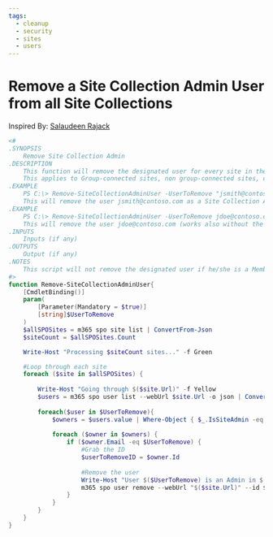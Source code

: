 ```yaml
---
tags:
  - cleanup    
  - security
  - sites
  - users
---
```



# Remove a Site Collection Admin User from all Site Collections

Inspired By: [Salaudeen Rajack](https://www.sharepointdiary.com/2017/02/sharepoint-online-remove-site-collection-administrator-using-powershell.html)

<Tabs>
  <TabItem value="PowerShell">

  ```powershell
  <#
  .SYNOPSIS
      Remove Site Collection Admin
  .DESCRIPTION
      This function will remove the designated user for every site in the tenant if he/she is a Site Collection Admin.
      This applies to Group-connected sites, non group-connected sites, or classic sites.
  .EXAMPLE
      PS C:\> Remove-SiteCollectionAdminUser -UserToRemove "jsmith@contoso.com"
      This will remove the user jsmith@contoso.com as a Site Collection Admin on every site in the tenant.
  .EXAMPLE
      PS C:\> Remove-SiteCollectionAdminUser -UserToRemove jdoe@contoso.com
      This will remove the user jdoe@contoso.com (works also without the quotes) as a Site Collection Admin on every site in the tenant.
  .INPUTS
      Inputs (if any)
  .OUTPUTS
      Output (if any)
  .NOTES
      This script will not remove the designated user if he/she is a Member of a group a Administrator on a site.
  #>
  function Remove-SiteCollectionAdminUser{
      [CmdletBinding()]
      param(
          [Parameter(Mandatory = $true)] 
          [string]$UserToRemove
      )
      $allSPOSites = m365 spo site list | ConvertFrom-Json
      $siteCount = $allSPOSites.Count

      Write-Host "Processing $siteCount sites..." -f Green

      #Loop through each site
      foreach ($site in $allSPOSites) {
          
          Write-Host "Going through $($site.Url)" -f Yellow
          $users = m365 spo user list --webUrl $site.Url -o json | ConvertFrom-Json
          
          foreach($user in $UserToRemove){
              $owners = $users.value | Where-Object { $_.IsSiteAdmin -eq $true } 
              
              foreach ($owner in $owners) {
                  if ($owner.Email -eq $UserToRemove) {
                      #Grab the ID
                      $userToRemoveID = $owner.Id
                      
                      #Remove the user 
                      Write-Host "User $($UserToRemove) is an Admin in $($site.Title). Removing..." -f Blue
                      m365 spo user remove --webUrl "$($site.Url)" --id $userToRemoveID --confirm
                  }
              }
          }
      }
  }
  ```

  </TabItem>
</Tabs>


